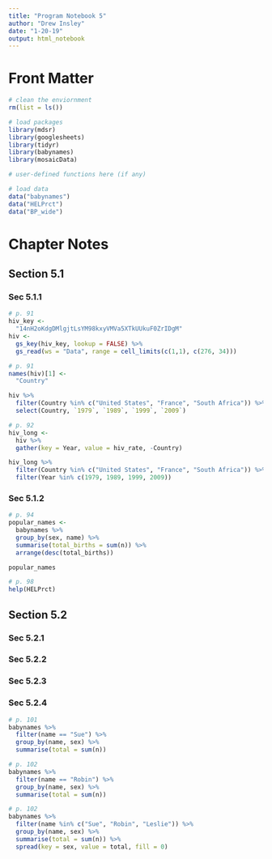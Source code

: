 ```yaml
---
title: "Program Notebook 5"
author: "Drew Insley"
date: "1-20-19"
output: html_notebook
---
```


# Front Matter

```r
# clean the enviornment
rm(list = ls())

# load packages
library(mdsr)
library(googlesheets)
library(tidyr)
library(babynames)
library(mosaicData)

# user-defined functions here (if any)

# load data
data("babynames")
data("HELPrct")
data("BP_wide")
```


# Chapter Notes

## Section 5.1

### Sec 5.1.1

```r
# p. 91
hiv_key <-
  "14nH2oKdgDMlgjtLsYM98kxyVMVa5XTkUUkuF0ZrIDgM"
hiv <-
  gs_key(hiv_key, lookup = FALSE) %>%
  gs_read(ws = "Data", range = cell_limits(c(1,1), c(276, 34)))
```

```r
# p. 91
names(hiv)[1] <-
  "Country"

hiv %>%
  filter(Country %in% c("United States", "France", "South Africa")) %>%
  select(Country, `1979`, `1989`, `1999`, `2009`)
```

```r
# p. 92
hiv_long <-
  hiv %>%
  gather(key = Year, value = hiv_rate, -Country)

hiv_long %>%
  filter(Country %in% c("United States", "France", "South Africa")) %>%
  filter(Year %in% c(1979, 1989, 1999, 2009))
```

### Sec 5.1.2

```r
# p. 94
popular_names <-
  babynames %>%
  group_by(sex, name) %>%
  summarise(total_births = sum(n)) %>%
  arrange(desc(total_births))

popular_names
```

```r
# p. 98
help(HELPrct)
```

## Section 5.2

### Sec 5.2.1

### Sec 5.2.2

### Sec 5.2.3

### Sec 5.2.4

```r
# p. 101
babynames %>%
  filter(name == "Sue") %>%
  group_by(name, sex) %>%
  summarise(total = sum(n))
```

```r
# p. 102
babynames %>%
  filter(name == "Robin") %>%
  group_by(name, sex) %>%
  summarise(total = sum(n))
```

```r
# p. 102
babynames %>%
  filter(name %in% c("Sue", "Robin", "Leslie")) %>%
  group_by(name, sex) %>%
  summarise(total = sum(n)) %>%
  spread(key = sex, value = total, fill = 0)
```

